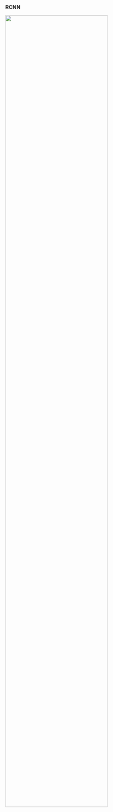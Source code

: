 ### RCNN {.unnumbered}

![](images/cover/RCNN-cover-Web.jpg){style="object-fit: cover;" width="80%"}
